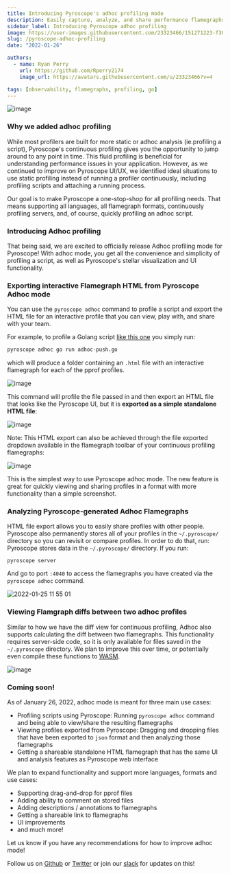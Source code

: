 ```yaml
---
title: Introducing Pyroscope's adhoc profiling mode
description: Easily capture, analyze, and share performance flamegraphs
sidebar_label: Introducing Pyroscope adhoc profiling
image: https://user-images.githubusercontent.com/23323466/151271223-f308890a-8e32-42f6-ab2a-b78178e869da.png
slug: /pyroscope-adhoc-profiling
date: "2022-01-26"

authors:
  - name: Ryan Perry
    url: https://github.com/Rperry2174
    image_url: https://avatars.githubusercontent.com/u/23323466?v=4

tags: [observability, flamegraphs, profiling, go]
---
```


![image](https://user-images.githubusercontent.com/23323466/151271223-f308890a-8e32-42f6-ab2a-b78178e869da.png)


### Why we added adhoc profiling

While most profilers are built for more static or adhoc analysis (ie.profiling a script), Pyroscope's continuous profiling gives you the opportunity to jump around to any point in time. This fluid profiling is beneficial for understanding performance issues in your application. However, as we continued to improve on Pyroscope UI/UX, we identified ideal situations to use static profiling instead of running a profiler continuously, including profiling scripts and attaching a running process.

Our goal is to make Pyroscope a one-stop-shop for all profiling needs. That means supporting all languages, all flamegraph formats, continuously profiling servers, and, of course, quickly profiling an adhoc script.

### Introducing Adhoc profiling

That being said, we are excited to officially release Adhoc profiling mode for Pyroscope! With adhoc mode, you get all the convenience and simplicity of profiling a script, as well as Pyroscope's stellar visualization and UI functionality.


### Exporting interactive Flamegraph HTML from Pyroscope Adhoc mode

You can use the `pyroscope adhoc` command to profile a script and export the HTML file for an interactive profile that you can view, play with, and share with your team.


For example, to profile a Golang script [like this one](https://github.com/pyroscope-io/pyroscope/blob/main/examples/adhoc/adhoc-push.go) you simply run:

```sh
pyroscope adhoc go run adhoc-push.go
```
which will produce a folder containing an `.html` file with an interactive flamegraph for each of the pprof profiles.

![image](https://user-images.githubusercontent.com/23323466/151047215-4cce89a1-4403-48c6-92b0-b6f1291af7c5.png)

This command will profile the file passed in and then export an HTML file that looks like the Pyroscope UI, but it is **exported as a simple standalone HTML file**:

![image](https://user-images.githubusercontent.com/23323466/151047638-f79db7c0-945e-4862-9c34-1654c89782fa.png)

Note: This HTML export can also be achieved through the file exported dropdown available in the flamegraph toolbar of your continuous profiling flamegraphs:

![image](https://user-images.githubusercontent.com/23323466/151273431-701f0fe4-4031-467e-8c13-189482771493.png)

This is the simplest way to use Pyroscope adhoc mode. The new feature is great for quickly viewing and sharing profiles in a format with more functionality than a simple screenshot. 

### Analyzing Pyroscope-generated Adhoc Flamegraphs
HTML file export allows you to easily share profiles with other people. Pyroscope also permanently stores all of your profiles in the `~/.pyroscope/` directory so you can revisit or compare profiles. In order to do that, run:
Pyroscope stores data in the `~/.pyroscope/` directory. If you run:
```
pyroscope server
```
And go to port `:4040` to access the flamegraphs you have created via the `pyroscope adhoc` command.

![2022-01-25 11 55 01](https://user-images.githubusercontent.com/23323466/151049856-f2388755-97ca-40e7-9af7-ba6f374f1b89.gif)


### Viewing Flamgraph diffs between two adhoc profiles
Similar to how we have the diff view for continuous profiling, Adhoc also supports calculating the diff between two flamegraphs. 
This functionality requires server-side code, so it is only available for files saved in the `~/.pyroscope` directory. We plan to improve this over time, or potentially even compile these functions to [WASM](https://github.com/pyroscope-io/pyroscope/pull/571). 

![image](https://user-images.githubusercontent.com/23323466/151269754-fb1f8c1c-8a0b-48bc-9566-e860e7e08f8c.png)

### Coming soon!
As of January 26, 2022, adhoc mode is meant for three main use cases:
- Profiling scripts using Pyroscope: Running `pyroscope adhoc` command and being able to view/share the resulting flamegraphs
- Viewing profiles exported from Pyroscope: Dragging and dropping files that have been exported to `json` format and then analyzing those flamegraphs
- Getting a shareable standalone HTML flamegraph that has the same UI and analysis features as Pyroscope web interface

We plan to expand functionality and support more languages, formats and use cases:
- Supporting drag-and-drop for pprof files
- Adding ability to comment on stored files
- Adding descriptions / annotations to flamegraphs
- Getting a shareable link to flamegraphs
- UI improvements
- and much more! 

Let us know if you have any recommendations for how to improve adhoc mode!

Follow us on [Github](https://github.com/pyroscope-io/pyroscope) or [Twitter](https://twitter.com/PyroscopeIO) or join our [slack](https://pyroscope.io/slack) for updates on this!
